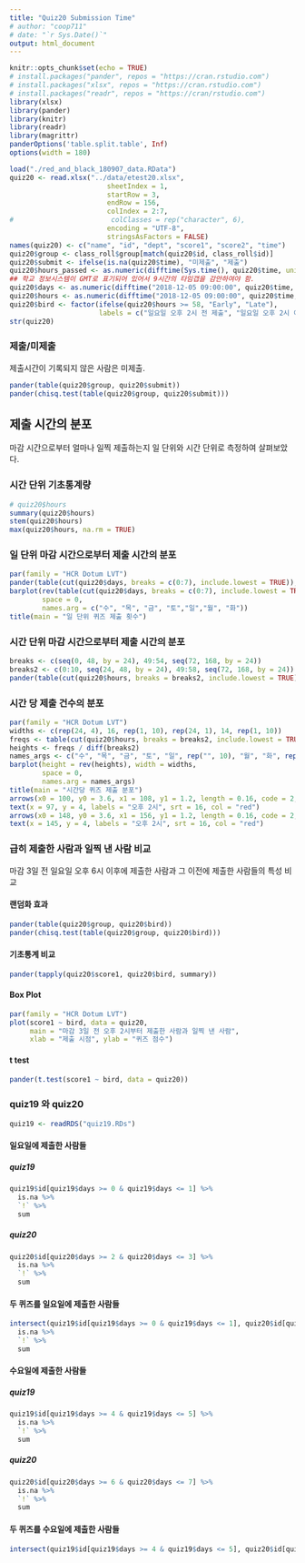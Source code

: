 ```yaml
---
title: "Quiz20 Submission Time"
# author: "coop711"
# date: "`r Sys.Date()`"
output: html_document
---
```


```r
knitr::opts_chunk$set(echo = TRUE)
# install.packages("pander", repos = "https://cran.rstudio.com")
# install.packages("xlsx", repos = "https://cran.rstudio.com")
# install.packages("readr", repos = "https://cran/rstudio.com")
library(xlsx)
library(pander)
library(knitr)
library(readr)
library(magrittr)
panderOptions('table.split.table', Inf)
options(width = 180)
```

<!--
### Data
-->

```r
load("./red_and_black_180907_data.RData")
quiz20 <- read.xlsx("../data/etest20.xlsx", 
                        sheetIndex = 1, 
                        startRow = 3, 
                        endRow = 156, 
                        colIndex = 2:7, 
#                        colClasses = rep("character", 6), 
                        encoding = "UTF-8",
                        stringsAsFactors = FALSE)
names(quiz20) <- c("name", "id", "dept", "score1", "score2", "time")
quiz20$group <- class_roll$group[match(quiz20$id, class_roll$id)]
quiz20$submit <- ifelse(is.na(quiz20$time), "미제출", "제출")
quiz20$hours_passed <- as.numeric(difftime(Sys.time(), quiz20$time, units = 'days'))
## 학교 정보시스템이 GMT로 표기되어 있어서 9시간의 타임갭을 감안하여야 함.
quiz20$days <- as.numeric(difftime("2018-12-05 09:00:00", quiz20$time, units = 'days'))
quiz20$hours <- as.numeric(difftime("2018-12-05 09:00:00", quiz20$time, units = 'hours'))
quiz20$bird <- factor(ifelse(quiz20$hours >= 58, "Early", "Late"), 
                      labels = c("일요일 오후 2시 전 제출", "일요일 오후 2시 이후 제출"))
str(quiz20)
```


### 제출/미제출

제출시간이 기록되지 않은 사람은 미제출.

```r
pander(table(quiz20$group, quiz20$submit))
pander(chisq.test(table(quiz20$group, quiz20$submit)))
```

## 제출 시간의 분포

마감 시간으로부터 얼마나 일찍 제출하는지 일 단위와 시간 단위로 측정하여 살펴보았다. 

### 시간 단위 기초통계량

```r
# quiz20$hours
summary(quiz20$hours)
stem(quiz20$hours)
max(quiz20$hours, na.rm = TRUE)
```

### 일 단위 마감 시간으로부터 제출 시간의 분포

```r
par(family = "HCR Dotum LVT")
pander(table(cut(quiz20$days, breaks = c(0:7), include.lowest = TRUE)), caption = "일 단위")
barplot(rev(table(cut(quiz20$days, breaks = c(0:7), include.lowest = TRUE))), 
        space = 0,
        names.arg = c("수", "목", "금", "토","일","월", "화"))
title(main = "일 단위 퀴즈 제출 횟수")
```

### 시간 단위 마감 시간으로부터 제출 시간의 분포

```r
breaks <- c(seq(0, 48, by = 24), 49:54, seq(72, 168, by = 24))
breaks2 <- c(0:10, seq(24, 48, by = 24), 49:58, seq(72, 168, by = 24))
pander(table(cut(quiz20$hours, breaks = breaks2, include.lowest = TRUE)), caption = "시간 단위")
```

### 시간 당 제출 건수의 분포

```r
par(family = "HCR Dotum LVT")
widths <- c(rep(24, 4), 16, rep(1, 10), rep(24, 1), 14, rep(1, 10))
freqs <- table(cut(quiz20$hours, breaks = breaks2, include.lowest = TRUE))
heights <- freqs / diff(breaks2)
names_args <- c("수", "목", "금", "토", "일", rep("", 10), "월", "화", rep("", 10))
barplot(height = rev(heights), width = widths, 
        space = 0,
        names.arg = names_args)
title(main = "시간당 퀴즈 제출 분포")
arrows(x0 = 100, y0 = 3.6, x1 = 108, y1 = 1.2, length = 0.16, code = 2, col = "red", lwd = 1.5)
text(x = 97, y = 4, labels = "오후 2시", srt = 16, col = "red")
arrows(x0 = 148, y0 = 3.6, x1 = 156, y1 = 1.2, length = 0.16, code = 2, col = "red", lwd = 1.5)
text(x = 145, y = 4, labels = "오후 2시", srt = 16, col = "red")
```

### 급히 제출한 사람과 일찍 낸 사람 비교

마감 3일 전 일요일 오후 6시 이후에 제출한 사람과 그 이전에 제출한 사람들의 특성 비교

#### 랜덤화 효과

```r
pander(table(quiz20$group, quiz20$bird))
pander(chisq.test(table(quiz20$group, quiz20$bird)))
```

#### 기초통계 비교

```r
pander(tapply(quiz20$score1, quiz20$bird, summary))
```

#### Box Plot

```r
par(family = "HCR Dotum LVT")
plot(score1 ~ bird, data = quiz20, 
     main = "마감 3일 전 오후 2시부터 제출한 사람과 일찍 낸 사람", 
     xlab = "제출 시점", ylab = "퀴즈 점수")
```

#### t test

```r
pander(t.test(score1 ~ bird, data = quiz20))
```

### quiz19 와 quiz20

```r
quiz19 <- readRDS("quiz19.RDs")
```

#### 일요일에 제출한 사람들

##### quiz19

```r
quiz19$id[quiz19$days >= 0 & quiz19$days <= 1] %>%
  is.na %>%
  `!` %>%
  sum 
```
##### quiz20

```r
quiz20$id[quiz20$days >= 2 & quiz20$days <= 3] %>%
  is.na %>%
  `!` %>%
  sum 
```

#### 두 퀴즈를 일요일에 제출한 사람들

```r
intersect(quiz19$id[quiz19$days >= 0 & quiz19$days <= 1], quiz20$id[quiz20$days >= 2 & quiz20$days <= 3]) %>% 
  is.na %>%
  `!` %>%
  sum
```

#### 수요일에 제출한 사람들

##### quiz19

```r
quiz19$id[quiz19$days >= 4 & quiz19$days <= 5] %>%
  is.na %>%
  `!` %>%
  sum 
```
##### quiz20

```r
quiz20$id[quiz20$days >= 6 & quiz20$days <= 7] %>%
  is.na %>%
  `!` %>%
  sum 
```

#### 두 퀴즈를 수요일에 제출한 사람들

```r
intersect(quiz19$id[quiz19$days >= 4 & quiz19$days <= 5], quiz20$id[quiz20$days >= 6 & quiz20$days <= 7]) %>% length
```